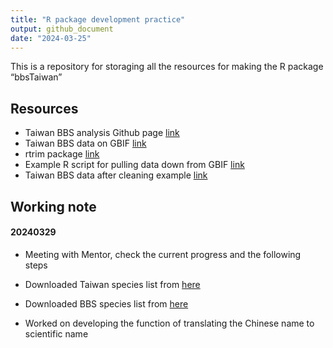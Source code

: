 ```yaml
---
title: "R package development practice"
output: github_document
date: "2024-03-25"
---
```


This is a repository for storaging all the resources for making the R package "bbsTaiwan"

## Resources

-   Taiwan BBS analysis Github page [link](https://github.com/jerome-cjko/bbstaiwan_trend)
-   Taiwan BBS data on GBIF [link](https://www.gbif.org/dataset/f170f056-3f8a-4ef3-ac9f-4503cc854ce0)
-   rtrim package [link](https://github.com/SNStatComp/rtrim)
-   Example R script for pulling data down from GBIF [link](https://github.com/ikea-shark/up_and_down_vis?fbclid=IwAR3I7V8kJrh9EZi42xR_Wtcw619QNpZBPucIu7lLaI8NNWN-9u-l_0GYTj8)
-   Taiwan BBS data after cleaning example [link](https://drive.google.com/drive/folders/1ex6EDkXv82mpEKcPkOYrQJ_anlu3pI1E?fbclid=IwAR38wYdRlz6swG-ffwWLrclVPkl1d6DshDTHD9rElGlJThweEeho9JtgkEE)

## Working note

#### 20240329

-   Meeting with Mentor, check the current progress and the following steps

-   Downloaded Taiwan species list from [here](https://www.bird.org.tw/basicpage/87)

-   Downloaded BBS species list from [here](https://drive.google.com/drive/folders/16D7hLVajbBQ9pU5Y6SZem0KEA1l1zyiR)

-   Worked on developing the function of translating the Chinese name to scientific name
